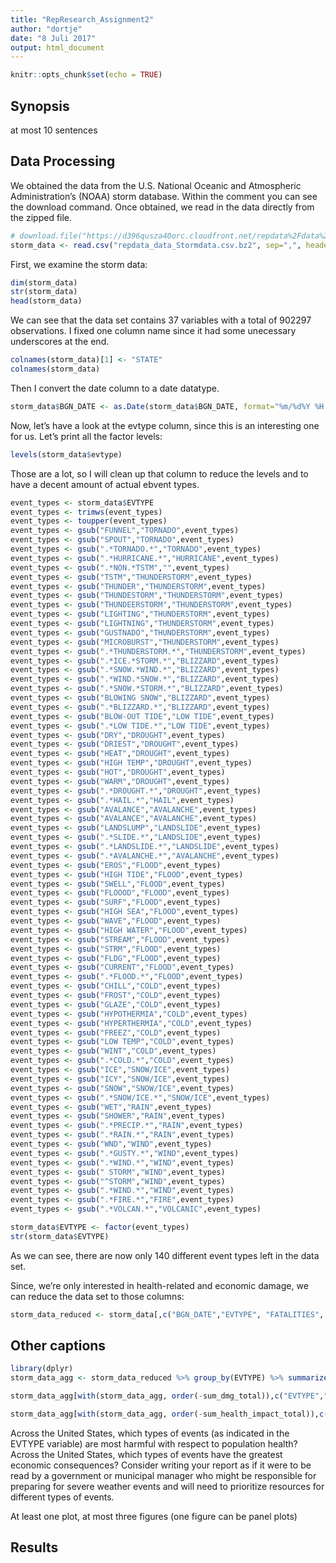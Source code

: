 ```yaml
---
title: "RepResearch_Assignment2"
author: "dortje"
date: "8 Juli 2017"
output: html_document
---
```


<!-- 
current_wd <- getwd()
setwd(file.path(current_wd, "Reproducible_Research", "week4_assignment", "RepResearch_Assigment2"))
-->

<!--
Link to data: Storm Data: https://d396qusza40orc.cloudfront.net/repdata%2Fdata%2FStormData.csv.bz2

Links to Documentations of database:

National Weather Service Storm Data Documentation: https://d396qusza40orc.cloudfront.net/repdata%2Fpeer2_doc%2Fpd01016005curr.pdf

National Climatic Data Center Storm Events FAQ: https://d396qusza40orc.cloudfront.net/repdata%2Fpeer2_doc%2FNCDC%20Storm%20Events-FAQ%20Page.pdf
-->

```r
knitr::opts_chunk$set(echo = TRUE)
```

## Synopsis
at most 10 sentences

## Data Processing
We obtained the data from the U.S. National Oceanic and Atmospheric Administration's (NOAA) storm database. Within the comment you can see the download command. Once obtained, we read in the data directly from the zipped file.
```r
# download.file("https://d396qusza40orc.cloudfront.net/repdata%2Fdata%2FStormData.csv.bz2","repdata_data_StormData.csv.bz2")
storm_data <- read.csv("repdata_data_Stormdata.csv.bz2", sep=",", header=TRUE)
```
First, we examine the storm data:
```r
dim(storm_data)
str(storm_data)
head(storm_data)
```
We can see that the data set contains 37 variables with a total of 902297 observations. I fixed one column name since it had some unecessary underscores at the end.
```r
colnames(storm_data)[1] <- "STATE"
colnames(storm_data)
```
Then I convert the date column to a date datatype.
```r
storm_data$BGN_DATE <- as.Date(storm_data$BGN_DATE, format="%m/%d%Y %H:%M:%S")
```
Now, let's have a look at the evtype column, since this is an interesting one for us. Let's print all the factor levels:
```r
levels(storm_data$evtype)
```
Those are a lot, so I will clean up that column to reduce the levels and to have a decent amount of actual ebvent types.
```r
event_types <- storm_data$EVTYPE
event_types <- trimws(event_types)
event_types <- toupper(event_types)
event_types <- gsub("FUNNEL","TORNADO",event_types)
event_types <- gsub("SPOUT","TORNADO",event_types)
event_types <- gsub(".*TORNADO.*","TORNADO",event_types)
event_types <- gsub(".*HURRICANE.*","HURRICANE",event_types)
event_types <- gsub(".*NON.*TSTM","",event_types)
event_types <- gsub("TSTM","THUNDERSTORM",event_types)
event_types <- gsub("THUNDER","THUNDERSTORM",event_types)
event_types <- gsub("THUNDESTORM","THUNDERSTORM",event_types)
event_types <- gsub("THUNDEERSTORM","THUNDERSTORM",event_types)
event_types <- gsub("LIGHTING","THUNDERSTORM",event_types)
event_types <- gsub("LIGHTNING","THUNDERSTORM",event_types)
event_types <- gsub("GUSTNADO","THUNDERSTORM",event_types)
event_types <- gsub("MICROBURST","THUNDERSTORM",event_types)
event_types <- gsub(".*THUNDERSTORM.*","THUNDERSTORM",event_types)
event_types <- gsub(".*ICE.*STORM.*","BLIZZARD",event_types)
event_types <- gsub(".*SNOW.*WIND.*","BLIZZARD",event_types)
event_types <- gsub(".*WIND.*SNOW.*","BLIZZARD",event_types)
event_types <- gsub(".*SNOW.*STORM.*","BLIZZARD",event_types)
event_types <- gsub("BLOWING SNOW","BLIZZARD",event_types)
event_types <- gsub(".*BLIZZARD.*","BLIZZARD",event_types)
event_types <- gsub("BLOW-OUT TIDE","LOW TIDE",event_types)
event_types <- gsub(".*LOW TIDE.*","LOW TIDE",event_types)
event_types <- gsub("DRY","DROUGHT",event_types)
event_types <- gsub("DRIEST","DROUGHT",event_types)
event_types <- gsub("HEAT","DROUGHT",event_types)
event_types <- gsub("HIGH TEMP","DROUGHT",event_types)
event_types <- gsub("HOT","DROUGHT",event_types)
event_types <- gsub("WARM","DROUGHT",event_types)
event_types <- gsub(".*DROUGHT.*","DROUGHT",event_types)
event_types <- gsub(".*HAIL.*","HAIL",event_types)
event_types <- gsub("AVALANCE","AVALANCHE",event_types)
event_types <- gsub("AVALANCE","AVALANCHE",event_types)
event_types <- gsub("LANDSLUMP","LANDSLIDE",event_types)
event_types <- gsub(".*SLIDE.*","LANDSLIDE",event_types)
event_types <- gsub(".*LANDSLIDE.*","LANDSLIDE",event_types)
event_types <- gsub(".*AVALANCHE.*","AVALANCHE",event_types)
event_types <- gsub("EROS","FLOOD",event_types)
event_types <- gsub("HIGH TIDE","FLOOD",event_types)
event_types <- gsub("SWELL","FLOOD",event_types)
event_types <- gsub("FLOOOD","FLOOD",event_types)
event_types <- gsub("SURF","FLOOD",event_types)
event_types <- gsub("HIGH SEA","FLOOD",event_types)
event_types <- gsub("WAVE","FLOOD",event_types)
event_types <- gsub("HIGH WATER","FLOOD",event_types)
event_types <- gsub("STREAM","FLOOD",event_types)
event_types <- gsub("STRM","FLOOD",event_types)
event_types <- gsub("FLDG","FLOOD",event_types)
event_types <- gsub("CURRENT","FLOOD",event_types)
event_types <- gsub(".*FLOOD.*","FLOOD",event_types)
event_types <- gsub("CHILL","COLD",event_types)
event_types <- gsub("FROST","COLD",event_types)
event_types <- gsub("GLAZE","COLD",event_types)
event_types <- gsub("HYPOTHERMIA","COLD",event_types)
event_types <- gsub("HYPERTHERMIA","COLD",event_types)
event_types <- gsub("FREEZ","COLD",event_types)
event_types <- gsub("LOW TEMP","COLD",event_types)
event_types <- gsub("WINT","COLD",event_types)
event_types <- gsub(".*COLD.*","COLD",event_types)
event_types <- gsub("ICE","SNOW/ICE",event_types)
event_types <- gsub("ICY","SNOW/ICE",event_types)
event_types <- gsub("SNOW","SNOW/ICE",event_types)
event_types <- gsub(".*SNOW/ICE.*","SNOW/ICE",event_types)
event_types <- gsub("WET","RAIN",event_types)
event_types <- gsub("SHOWER","RAIN",event_types)
event_types <- gsub(".*PRECIP.*","RAIN",event_types)
event_types <- gsub(".*RAIN.*","RAIN",event_types)
event_types <- gsub("WND","WIND",event_types)
event_types <- gsub(".*GUSTY.*","WIND",event_types)
event_types <- gsub(".*WIND.*","WIND",event_types)
event_types <- gsub(" STORM","WIND",event_types)
event_types <- gsub("^STORM","WIND",event_types)
event_types <- gsub(".*WIND.*","WIND",event_types)
event_types <- gsub(".*FIRE.*","FIRE",event_types)
event_types <- gsub(".*VOLCAN.*","VOLCANIC",event_types)

storm_data$EVTYPE <- factor(event_types)
str(storm_data$EVTYPE)
```
As we can see, there are now only 140 different event types left in the data set.

Since, we're only interested in health-related and economic damage, we can reduce the data set to those columns:
```r
storm_data_reduced <- storm_data[,c("BGN_DATE","EVTYPE", "FATALITIES", "INJURIES", "CROPDMG", "CROPDMGEXP", "PROPDMG", "PROPDMGEXP")]
```

<!--describe in words and code + justification for transformations-->

## Other captions

```r
library(dplyr)
storm_data_agg <- storm_data_reduced %>% group_by(EVTYPE) %>% summarize(sum_cropdmg = sum(CROPDMG, na.rm=TRUE), sum_propdmg = sum(PROPDMG, na.rm=TRUE), sum_dmg_total =sum(CROPDMG+CROPDMG, na.rm=TRUE), sum_fatalities = sum(FATALITIES, na.rm=TRUE), sum_injuries = sum(INJURIES, na.rm=TRUE), sum_health_impact_total = sum(FATALITIES+INJURIES, na.rm=TRUE))

storm_data_agg[with(storm_data_agg, order(-sum_dmg_total)),c("EVTYPE","sum_dmg_total")]

storm_data_agg[with(storm_data_agg, order(-sum_health_impact_total)),c("EVTYPE","sum_health_impact_total")]
```

Across the United States, which types of events (as indicated in the EVTYPE variable) are most harmful with respect to population health?
Across the United States, which types of events have the greatest economic consequences?
Consider writing your report as if it were to be read by a government or municipal manager who might be responsible for preparing for severe weather events and will need to prioritize resources for different types of events. 

At least one plot, at most three figures (one figure can be panel plots)

## Results
